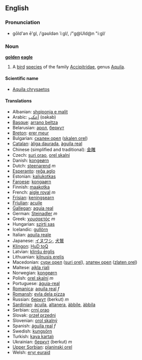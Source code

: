 ==English==
=== Pronunciation ===
*gōld'ən ē'gl, /ˈgəʊldən ˈiːgl/, /"g@Uld@n "i:gl/

=== Noun ===
'''[[golden]] [[eagle]]'''

# A [[bird]] [[species]] of the family [[Accipitridae]], genus [[Aquila]].

====Scientific name====
*[[Aquila chrysaetos]]

==== Translations ====
*Albanian: [[shqiponja e malit]]
*Arabic: [[أعكب]] (oakab)
*[[Basque]]: [[arrano beltza]]
*Belarusian: [[арол]], [[беркут]]
*[[Breton]]: [[erer meur]]
*Bulgarian: [[скален орел]] ([[skalen orel]])
*[[Catalan]]: [[àliga daurada]], [[àguila real]]
*Chinese (simplified and traditional): [[金雕]]
*Czech: [[suri orao]], [[orel skalní]]
*Danish: [[kongeørn]]
*Dutch: [[steenarend]] ''m''
*[[Esperanto]]: [[reĝa aglo]]
*Estonian: [[kaljukotkas]]
*[[Faroese]]: [[kongaørn]]
*Finnish: [[maakotka]]
*French: [[aigle royal]] ''m''
*[[Frisian]]: [[keningsearn]]
*[[Friulian]]: [[acuile]]
*[[Gallegan]]: [[aguia real]]
*German: [[Steinadler]] ''m''
*Greek: [[χρυσαετός]] ''m''
*Hungarian: [[szirti sas]]
*Icelandic: [[gullörn]]
*Italian: [[aquila reale]]
*Japanese: [[イヌワシ]], [[犬鷲]]
*[[Klingon]]: [[HuD toQ]]
*Latvian: [[klinšu ērglis]]
*Lithuanian: [[kilnusis erelis]]
*Macedonian: [[сури орел]] ([[suri orel]]), [[златен орел]] ([[zlaten orel]])
*Maltese: [[ajkla rjali]]
*Norwegian: [[kongeørn]]
*Polish: [[orel skalní]] ''m''
*Portuguese: [[águia-real]]
*[[Romanica]]: [[aquila real]] ''f''
*[[Romansh]]: [[evla dela pizza]]
*Russian: [[беркут]] (berkut) ''m''
*[[Sardinian]]: [[àcuila]], [[altanera]], [[àbbile]], [[àbbila]]
*Serbian: [[crni orao]]
*Slovak: [[orzeł przedni]]
*Slovenian: [[orol skalný]]
*Spanish: [[águila real]] ''f''
*Swedish: [[kungsörn]]
*Turkish: [[kaya kartalı]]
*Ukrainian: [[беркут]] (berkut) ''m''
*[[Upper Sorbian]]: [[planinski orel]]
*Welsh: [[eryr euraid]]